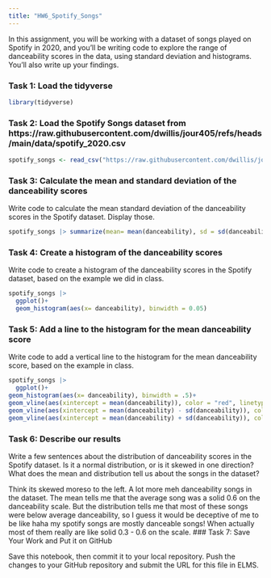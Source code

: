 ```yaml
---
title: "HW6_Spotify_Songs"
---
```


In this assignment, you will be working with a dataset of songs played on Spotify in 2020, and you'll be writing code to explore the range of danceability scores in the data, using standard deviation and histograms. You'll also write up your findings.

### Task 1: Load the tidyverse

```r
library(tidyverse)
```

### Task 2: Load the Spotify Songs dataset from https://raw.githubusercontent.com/dwillis/jour405/refs/heads/main/data/spotify_2020.csv

```r
spotify_songs <- read_csv("https://raw.githubusercontent.com/dwillis/jour405/refs/heads/main/data/spotify_2020.csv")
```

### Task 3: Calculate the mean and standard deviation of the danceability scores

Write code to calculate the mean standard deviation of the danceability scores in the Spotify dataset. Display those.

```r
spotify_songs |> summarize(mean= mean(danceability), sd = sd(danceability))
```

### Task 4: Create a histogram of the danceability scores

Write code to create a histogram of the danceability scores in the Spotify dataset, based on the example we did in class.

```r
spotify_songs |> 
  ggplot()+
  geom_histogram(aes(x= danceability), binwidth = 0.05)
```

### Task 5: Add a line to the histogram for the mean danceability score

Write code to add a vertical line to the histogram for the mean danceability score, based on the example in class.

```r
spotify_songs |> 
  ggplot()+
geom_histogram(aes(x= danceability), binwidth = .5)+
geom_vline(aes(xintercept = mean(danceability)), color = "red", linetype = "dashed", linewidth = 1 )+
geom_vline(aes(xintercept = mean(danceability) - sd(danceability)), color = "blue", linetype = "dashed", linewidth = 1)+
geom_vline(aes(xintercept = mean(danceability) + sd(danceability)), color = "blue", linetype = "dashed", linewidth = 1)
```

### Task 6: Describe our results

Write a few sentences about the distribution of danceability scores in the Spotify dataset. Is it a normal distribution, or is it skewed in one direction? What does the mean and distribution tell us about the songs in the dataset?

Think its skewed moreso to the left. A lot more meh danceability songs in the dataset. The mean tells me that the average song was a solid 0.6 on the danceability scale. But the distribution tells me that most of these songs were below average danceability, so I guess it would be deceptive of me to be like haha my spotify songs are mostly danceable songs! When actually most of them really are like solid 0.3 - 0.6 on the scale.
### Task 7: Save Your Work and Put it on GitHub

Save this notebook, then commit it to your local repository. Push the changes to your GitHub repository and submit the URL for this file in ELMS.

